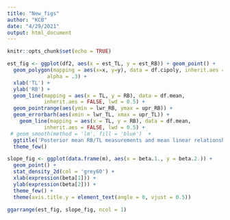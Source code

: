 ```yaml
---
title: "New_figs"
author: "KCB"
date: "4/29/2021"
output: html_document
---
```


```r
knitr::opts_chunk$set(echo = TRUE)
```

```r

est_fig <- ggplot(df2, aes(x = est_TL, y = est_RB)) + geom_point() +
  geom_polygon(mapping = aes(x=x, y=y), data = df.cipoly, inherit.aes = FALSE,
             alpha = .3) + 
  xlab('TL') + 
  ylab('RB') + 
  geom_line(mapping = aes(x = TL, y = RB), data = df.mean, 
            inherit.aes = FALSE, lwd = 0.5) + 
  geom_pointrange(aes(ymin = lwr_RB, ymax = upr_RB)) + 
  geom_errorbarh(aes(xmin = lwr_TL, xmax = upr_TL)) + 
    geom_line(mapping = aes(x = TL, y = RB), data = df.mean, 
            inherit.aes = FALSE, lwd = 0.5) + 
 # geom_smooth(method = 'lm', fill = 'blue')  +
  ggtitle('Posterior mean RB/TL measurements and mean linear relationship') + 
  theme_few()
```


```r
slope_fig <- ggplot(data.frame(m), aes(x = beta.1., y = beta.2.)) + 
  geom_point() + 
  stat_density_2d(col = 'grey60') + 
  xlab(expression(beta[1])) + 
  ylab(expression(beta[2])) + 
  theme_few() + 
  theme(axis.title.y = element_text(angle = 0, vjust = 0.5))
```


```r
ggarrange(est_fig, slope_fig, ncol = 1)
```


